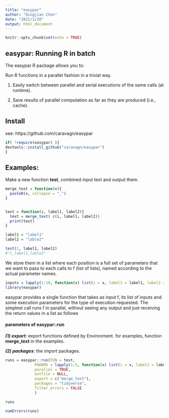 ---
title: "easypar"
author: "Qingjian Chen"
date: "2021/1/20"
output: html_document
---

```{r setup, include=FALSE}
knitr::opts_chunk$set(echo = TRUE)
```

## easypar: Running R in batch

The easypar R package allows you to:

Run R functions in a parallel fashion in a trivial way.

1. Easily switch between parallel and serial executions of the same calls (at runtime).

2. Save results of parallel computation as far as they are produced (i.e., cache).

## Install

see: https://github.com/caravagn/easypar

```{r cars} 
if( !require(easypar) ){
devtools::install_github("caravagn/easypar")
}
```

## Examples:

Make a new function **test**, combined input text and output them.

```{r}

merge_text = function(x){
  paste0(x, collapse = "_")
}


test = function(i, label1, label2){
  text = merge_text( c(i, label1, label2))
  print(text)
}

label1 = "label1"
label2 = "lable2"

test(1, label1, label2)
#"1_label1_lable2"
```

We store them in a list where each position is a full set of parameters that we want to pass to each calls to f (list of lists), named according to the actual parameter names.

```{r}
inputs = lapply(1:10, function(x) list(i = x, label1 = label1, label2 = label2) )
library(easypar)

```

easypar provides a single function that takes as input f, its list of inputs and some execution parameters for the type of execution requested. The simplest call runs f in parallel, without seeing any output and just receiving the return values in a list as follows

#### parameters of easypar::run

***(1) export***: export functions defined by Environment. for examples, function **merge_text** in the examples.

***(2) packages***: the import packages. 

```{r}
runs = easypar::run(FUN = test, 
             PARAMS = lapply(1:5, function(x) list(i = x, label1 = label1, label2 = label2) ) ,
             parallel = TRUE, 
             outfile = NULL,
             export = c("merge_text"),
             packages = "tidyverse",
             filter_errors = FALSE
             )

runs

numErrors(runs)

```


